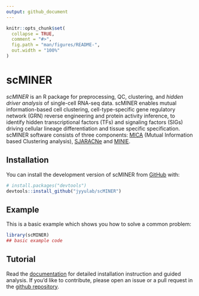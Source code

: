 ---
output: github_document
---

<!-- README.md is generated from README.Rmd. Please edit that file -->

```{r, include = FALSE}
knitr::opts_chunk$set(
  collapse = TRUE,
  comment = "#>",
  fig.path = "man/figures/README-",
  out.width = "100%"
)
```

# scMINER

<!-- badges: start -->
<!-- badges: end -->

*scMINER* is an R package for preprocessing, QC, clustering, and *hidden driver analysis* of single-cell RNA-seq data. scMINER enables mutual information-based cell clustering, cell-type-specific gene regulatory network (GRN) reverse engineering and protein activity inference, to identify hidden transcriptional factors (TFs) and signaling factors (SIGs) driving cellular lineage differentiation and tissue specific specification. scMINER software consists of three components: [MICA](https://github.com/jyyulab/MICA) (Mutual Information based Clustering analysis), [SJARACNe](https://github.com/jyyulab/SJARACNe) and [MINIE](https://github.com/jyyulab/scMINER/).

## Installation

You can install the development version of scMINER from [GitHub](https://github.com/) with:

``` r
# install.packages("devtools")
devtools::install_github("jyyulab/scMINER")
```

## Example

This is a basic example which shows you how to solve a common problem:

```{r example}
library(scMINER)
## basic example code

```

## Tutorial

Read the [documentation](https://jyyulab.github.io/scMINER/site/) for detailed installation instruction and guided analysis. If you'd like to contribute, please open an issue or a pull request in the [github repository](https://github.com/jyyulab/scMINER/issues).

